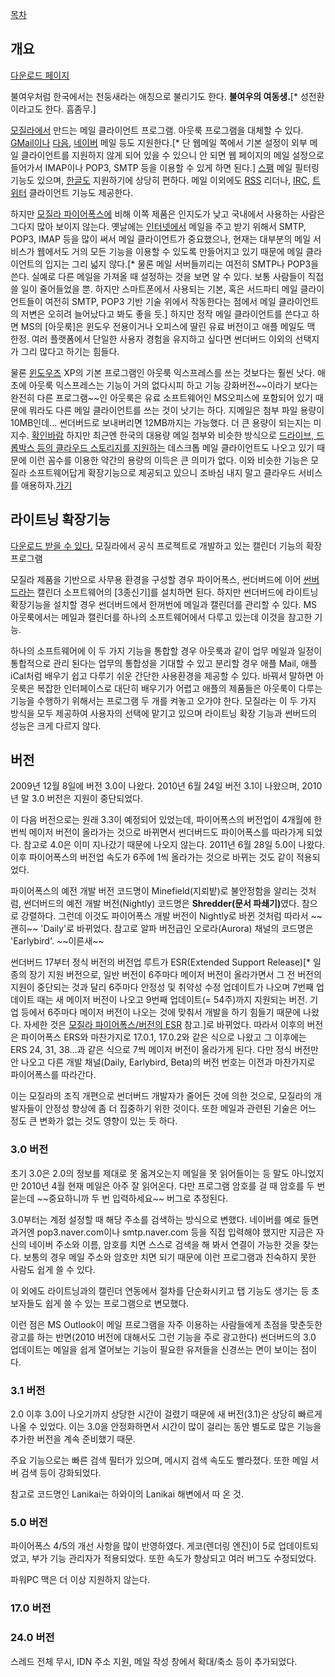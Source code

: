 [[목차]]

== 개요 ==
[http://www.mozillamessaging.com/ 다운로드 페이지]

불여우처럼 한국에서는 천둥새라는 애칭으로 불리기도 한다. '''불여우의 여동생.'''[* 성전환이라고도 한다. 흠좀무.]

[[모질라]]에서 만드는 메일 클라이언트 프로그램. 아웃룩 프로그램을 대체할 수 있다. [[GMail]]이나 [[다음]], [[네이버]] 메일 등도 지원한다.[* 단 웹메일 쪽에서 기본 설정이 외부 메일 클라이언트를 지원하지 않게 되어 있을 수 있으니 안 되면 웹 페이지의 메일 설정으로 들어가서 IMAP이나 POP3, SMTP 등을 이용할 수 있게 하면 된다.] [[스팸]] 메일 필터링 기능도 있으며, [[한글]]도 지원하기에 상당히 편하다. 메일 이외에도 [[RSS]] 리더나, [[IRC]], [[트위터]] 클라이언트 기능도 제공한다.

하지만 [[모질라 파이어폭스]]에 비해 이쪽 제품은 인지도가 낮고 국내에서 사용하는 사람은 그다지 많아 보이지 않는다. 옛날에는 [[인터넷]]에서 메일을 주고 받기 위해서 SMTP, POP3, IMAP 등을 많이 써서 메일 클라이언트가 중요했으나, 현재는 대부분의 메일 서비스가 웹에서도 거의 모든 기능을 이용할 수 있도록 만들어지고 있기 때문에 메일 클라이언트의 입지는 그리 넓지 않다.[* 물론 메일 서버들끼리는 여전히 SMTP나 POP3을 쓴다. 실예로 다른 메일을 가져올 때 설정하는 것을 보면 알 수 있다. 보통 사람들이 직접 쓸 일이 줄어들었을 뿐. 하지만 스마트폰에서 사용되는 기본, 혹은 서드파티 메일 클라이언트들이 여전히 SMTP, POP3 기반 기술 위에서 작동한다는 점에서 메일 클라이언트의 저변은 오히려 늘어났다고 봐도 좋을 듯.] 하지만 정작 메일 클라이언트를 쓴다고 하면 MS의 [아웃룩]은 윈도우 전용이거나 오피스에 딸린 유료 버전이고 애플 메일도 맥 한정. 여러 플랫폼에서 단일한 사용자 경험을 유지하고 싶다면 썬더버드 이외의 선택지가 그리 많다고 하기는 힘들다.

물론 [[윈도우즈]] XP의 기본 프로그램인 아웃룩 익스프레스를 쓰는 것보다는 훨씬 낫다. 애초에 아웃룩 익스프레스는 기능이 거의 없다시피 하고 기능 강화버전~~이라기 보다는 완전히 다른 프로그램~~인 아웃룩은 유료 소프트웨어인 MS오피스에 포함되어 있기 때문에 뭐라도 다른 메일 클라이언트를 쓰는 것이 낫기는 하다.
지메일은 첨부 파일 용량이 10MB인데... 썬더버드로 보내버리면 12MB까지는 가능했다. 더 큰 용량이 되는지는 미지수. [[확인바람]] 하지만 최근엔 한국의 대용량 메일 첨부와 비슷한 방식으로 [https://itunes.apple.com/kr/app/id573171375?mt=12|구글 드라이브, 드롭박스 등의 클라우드 스토리지를 지원하는] 데스크톱 메일 클라이언트도 나오고 있기 때문에 이런 꼼수를 이용한 약간의 용량의 이득은 큰 의미가 없다. 이와 비슷한 기능은 모질라 소프트웨어답게 확장기능으로 제공되고 있으니 조바심 내지 말고 클라우드 서비스를 애용하자.[https://addons.mozilla.org/ko/thunderbird/addon/dropbox-for-filelink/?src=search|받으러 가기]

== 라이트닝 확장기능 ==
[http://www.mozilla.org/projects/calendar/lightning/|여기에서 다운로드 받을 수 있다.]
모질라에서 공식 프로젝트로 개발하고 있는 캘린더 기능의 확장 프로그램

모질라 제품을 기반으로 사무용 환경을 구성할 경우 파이어폭스, 썬더버드에 이어 [[모질라 썬버드|썬버드]]라는 캘린더 소프트웨어의 [3종신기]를 설치하면 된다. 하지만 썬더버드에 라이트닝 확장기능을 설치할 경우 썬더버드에서 한꺼번에 메일과 캘린더를 관리할 수 있다. MS 아웃룩에서는 메일과 캘린더를 하나의 소프트웨어에서 다루고 있는데 이것을 참고한 기능.

하나의 소프트웨어에 이 두 가지 기능을 통합할 경우 아웃룩과 같이 업무 메일과 일정이 통합적으로 관리 된다는 업무의 통합성을 기대할 수 있고 분리할 경우 애플 Mail, 애플 iCal처럼 배우기 쉽고 다루기 쉬운 간단한 사용환경을 제공할 수 있다. 바꿔서 말하면 아웃룩은 복잡한 인터페이스로 대단히 배우기가 어렵고 애플의 제품들은 아웃룩이 다루는 기능을 수행하기 위해서는 프로그램 두 개를 켜놓고 오가야 한다. 모질라는 이 두 가지 방식을 모두 제공하여 사용자의 선택에 맡기고 있으며 라이트닝 확장 기능과 썬버드의 성능은 크게 다르지 않다.

== 버전 ==
2009년 12월 8일에 버전 3.0이 나왔다.
2010년 6월 24일 버전 3.1이 나왔으며, 2010년 말 3.0 버전은 지원이 중단되었다.

이 다음 버전으로는 원래 3.3이 예정되어 있었는데, 파이어폭스의 버전업이 4개월에 한번씩 메이저 버전이 올라가는 것으로 바뀌면서 썬더버드도 파이어폭스를 따라가게 되었다. 참고로 4.0은 이미 지나갔기 때문에 나오지 않는다.
2011년 6월 28일 5.0이 나왔다.
이후 파이어폭스의 버전업 속도가 6주에 1씩 올라가는 것으로 바뀌는 것도 같이 적용되었다.

파이어폭스의 예전 개발 버전 코드명이 Minefield(지뢰밭)로 불안정함을 알리는 것처럼, 썬더버드의 예전 개발 버전(Nightly) 코드명은 '''Shredder(문서 파쇄기)'''였다. 참으로 강렬하다. 그런데 이것도 파이어폭스 개발 버전이 Nightly로 바뀐 것처럼 따라서 ~~괜히~~ 'Daily'로 바뀌었다. 참고로 알파 버전급인 오로라(Aurora) 채널의 코드명은 'Earlybird'. ~~이른새~~

썬더버드 17부터 정식 버전의 버전업 루트가 ESR(Extended Support Release)[* 일종의 장기 지원 버전으로, 일반 버전이 6주마다 메이저 버전이 올라가면서 그 전 버전의 지원이 중단되는 것과 달리 6주마다 안정성 및 취약성 수정 업데이트가 나오며 7번째 업데이트 때는 새 메이저 버전이 나오고 9번째 업데이트(= 54주)까지 지원되는 버전. 기업 등에서 6주마다 메이저 버전이 나오는 것에 맞춰서 개발을 하기 힘들기 때문에 나왔다. 자세한 것은 [[모질라 파이어폭스/버전#s-3|모질라 파이어폭스/버전의 ESR]] 참고.]로 바뀌었다. 따라서 이후의 버전은 파이어폭스 ERS와 마찬가지로 17.0.1, 17.0.2와 같은 식으로 나왔고 그 이후에는 ERS 24, 31, 38...과 같은 식으로 7씩 메이저 버전이 올라가게 된다. 다만 정식 버전만 안 나오고 다른 개발 채널(Daily, Earlybird, Beta)의 버전 번호는 이전과 마찬가지로 파이어폭스를 따라간다.

이는 모질라의 조직 개편으로 썬더버드 개발자가 줄어든 것에 의한 것으로, 모질라의 개발자들이 안정성 향상에 좀 더 집중하기 위한 것이다. 또한 메일과 관련된 기술은 어느 정도 큰 변화가 없는 것도 영향이 있는 듯 하다.

=== 3.0 버전 ===
초기 3.0은 2.0의 정보를 제대로 못 옮겨오는지 메일을 못 읽어들이는 등 말도 아니었지만 2010년 4월 현재 메일은 아주 잘 읽어온다. 다만 프로그램 암호를 걸 때 암호를 두 번 묻는데 ~~중요하니까 두 번 입력하세요~~ 버그로 추정된다.

3.0부터는 계정 설정할 때 해당 주소를 검색하는 방식으로 변했다. 네이버를 예로 들면 과거엔 pop3.naver.com이나 smtp.naver.com 등을 직접 입력해야 했지만 지금은 자신의 네이버 주소와 이름, 암호를 치면 스스로 검색을 해 봐서 연결이 가능한 것을 찾는다. 보통의 경우 메일 주소와 암호만 치면 되기 때문에 이런 프로그램과 친숙하지 못한 사람도 쉽게 쓸 수 있다.

이 외에도 라이트닝과의 캘린더 연동에서 절차를 단순화시키고 탭 기능도 생기는 등 초보자들도 쉽게 쓸 수 있는 프로그램으로 변모했다.

이런 점은 MS Outlook이 메일 프로그램을 자주 이용하는 사람들에게 초점을 맞춘듯한 광고를 하는 반면(2010 버전에 대해서도 그런 기능을 주로 광고한다) 썬더버드의 3.0 업데이트는 메일을 쉽게 열어보는 기능이 필요한 유저들을 신경쓰는 면이 보이는 점이다.

=== 3.1 버전 ===
2.0 이후 3.0이 나오기까지 상당한 시간이 걸렸기 때문에 새 버전(3.1)은 상당히 빠르게 나올 수 있었다. 이는 3.0을 안정화하면서 시간이 많이 걸리는 동안 별도로 많은 기능을 추가한 버전을 계속 준비했기 때문.

주요 기능으로는 빠른 검색 필터가 있으며, 메시지 검색 속도도 빨라졌다. 또한 메일 서버 검색 등이 강화되었다.

참고로 코드명인 Lanikai는 하와이의 Lanikai 해변에서 따 온 것.

=== 5.0 버전 ===
파이어폭스 4/5의 개선 사항을 많이 반영하였다. 게코(렌더링 엔진)이 5로 업데이트되었고, 부가 기능 관리자가 적용되었다. 또한 속도가 향상되고 여러 버그도 수정되었다.

파워PC 맥은 더 이상 지원하지 않는다.

=== 17.0 버전 ===

=== 24.0 버전 ===
스레드 전체 무시, IDN 주소 지원, 메일 작성 창에서 확대/축소 등이 추가되었다.
